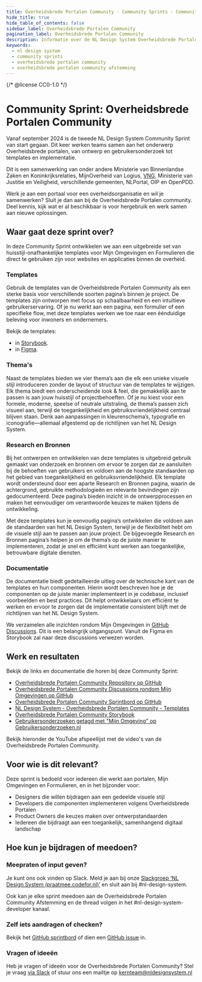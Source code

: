 ```yaml
---
title: Overheidsbrede Portalen Community · Community Sprints · Community
hide_title: true
hide_table_of_contents: false
sidebar_label: Overheidsbrede Portalen Community
pagination_label: Overheidsbrede Portalen Community
description: Informatie over de NL Design System Overheidsbrede Portalen Community Sprint
keywords:
  - nl design system
  - community sprints
  - overheidsbrede portalen community
  - overheidsbrede portalen community afstemming
---
```


{/* @license CC0-1.0 */}


# Community Sprint: Overheidsbrede Portalen Community

Vanaf september 2024 is de tweede NL Design System Community Sprint van start gegaan. Dit keer werken teams samen aan het onderwerp Overheidsbrede portalen, van ontwerp en gebruikersonderzoek tot templates en implementatie.

Dit is een samenwerking van onder andere Ministerie van Binnenlandse Zaken en Koninkrijksrelaties, MijnOverheid van Logius, [VNG](https://vng.nl/omnichannel), Ministerie van Justitie en Veiligheid, verschillende gemeenten, NLPortal, OIP en OpenPDD.

Werk je aan een portaal voor een overheidsorganisatie en wil je samenwerken? Sluit je dan aan bij de Overheidsbrede Portalen community. Deel kennis, kijk wat er al beschikbaar is voor hergebruik en werk samen aan nieuwe oplossingen.

## Waar gaat deze sprint over?

In deze Community Sprint ontwikkelen we aan een uitgebreide set van huisstijl-onafhankelijke templates voor Mijn Omgevingen en Formulieren die direct te gebruiken zijn voor websites en applicaties binnen de overheid.

### Templates

Gebruik de templates van de Overheidsbrede Portalen Community als een sterke basis voor verschillende soorten pagina’s binnen je project. De templates zijn ontworpen met focus op schaalbaarheid en een intuïtieve gebruikerservaring. Of je nu werkt aan een pagina, een formulier of een specifieke flow, met deze templates werken we toe naar een éénduidige beleving voor inwoners en ondernemers.

Bekijk de templates:

- in [Storybook](https://nl-design-system.github.io/overheidsbrede-portalen-community/?path=/docs/overheidsbrede-portalen-intro--docs).
- in [Figma](https://www.figma.com/design/iZgSIuU8hvH9nw3h7WO1ZY/Overheidsbrede-portalen---Templates?node-id=1-3&p=f&t=Y6E4Abu0nUUgDpYa-0).

### Thema's

Naast de templates bieden we vier thema’s aan die elk een unieke visuele stijl introduceren zonder de layout of structuur van de templates te wijzigen. Elk thema biedt een onderscheidende look & feel, die gemakkelijk aan te passen is aan jouw huisstijl of projectbehoeften. Of je nu kiest voor een formele, moderne, speelse of neutrale uitstraling, de thema’s passen zich visueel aan, terwijl de toegankelijkheid en gebruiksvriendelijkheid centraal blijven staan. Denk aan aanpassingen in kleurenschema’s, typografie en iconografie—allemaal afgestemd op de richtlijnen van het NL Design System.

### Research en Bronnen

Bij het ontwerpen en ontwikkelen van deze templates is uitgebreid gebruik gemaakt van onderzoek en bronnen om ervoor te zorgen dat ze aansluiten bij de behoeften van gebruikers en voldoen aan de hoogste standaarden op het gebied van toegankelijkheid en gebruiksvriendelijkheid. Elk template wordt ondersteund door een aparte Research en Bronnen pagina, waarin de achtergrond, gebruikte methodologieën en relevante bevindingen zijn gedocumenteerd. Deze pagina’s bieden inzicht in de ontwerpprocessen en maken het eenvoudiger om verantwoorde keuzes te maken tijdens de ontwikkeling.

Met deze templates kun je eenvoudig pagina’s ontwikkelen die voldoen aan de standaarden van het NL Design System, terwijl je de flexibiliteit hebt om de visuele stijl aan te passen aan jouw project. De bijgevoegde Research en Bronnen pagina’s helpen je om de thema’s op de juiste manier te implementeren, zodat je snel en efficiënt kunt werken aan toegankelijke, betrouwbare digitale diensten.

### Documentatie

De documentatie biedt gedetailleerde uitleg over de technische kant van de templates en hun componenten. Hierin wordt beschreven hoe je de componenten op de juiste manier implementeert in je codebase, inclusief voorbeelden en best practices. Dit helpt ontwikkelaars om efficiënt te werken en ervoor te zorgen dat de implementatie consistent blijft met de richtlijnen van het NL Design System.

We verzamelen alle inzichten rondom Mijn Omgevingen in [GitHub Discussions](https://github.com/orgs/nl-design-system/discussions/categories/mijn-omgevingen). Dit is een belangrijk uitgangspunt. Vanuit de Figma en Storybook zal naar deze discussions verwezen worden.

## Werk en resultaten

Bekijk de links en documentatie die horen bij deze Community Sprint:

- [Overheidsbrede Portalen Community Repository op GitHub](https://github.com/nl-design-system/overheidsbrede-portalen-community)
- [Overheidsbrede Portalen Community Discussions rondom Mijn Omgevingen op GitHub](https://github.com/orgs/nl-design-system/discussions/categories/mijn-omgevingen)
- [Overheidsbrede Portalen Community Sprintbord op GitHub](https://github.com/orgs/nl-design-system/projects/34)
- [NL Design System - Overheidsbrede Portalen Community - Templates](https://www.figma.com/design/iZgSIuU8hvH9nw3h7WO1ZY/Overheidsbrede-portalen---Templates?node-id=1-3&p=f&t=Y6E4Abu0nUUgDpYa-0)
- [Overheidsbrede Portalen Community Storybook](https://nl-design-system.github.io/overheidsbrede-portalen-community/)
- [Gebruikersonderzoeken getagd met "Mijn Omgeving" op Gebruikersonderzoeken.nl](https://gebruikersonderzoeken.nl/docs/tags/mijn-omgeving)

Bekijk hieronder de YouTube afspeellijst met de video's van de Overheidsbrede Portalen Community.

<VideoPlayer
  id="PLnAxFMscDU3F1VYQxlJLpmV-Z-FQ6hCU_"
  thumbnail="https://raw.githubusercontent.com/nl-design-system/documentatie/refs/heads/assets/community-overheidsbrede-portalen-community-sprint-heartbeat-playlist.png"
  title="Overheidsbrede Portalen Community updates"
/>

## Voor wie is dit relevant?

Deze sprint is bedoeld voor iedereen die werkt aan portalen, Mijn Omgevingen en Formulieren, en in het bijzonder voor:

- Designers die willen bijdragen aan een gedeelde visuele stijl
- Developers die componenten implementeren volgens Overheidsbrede Portalen
- Product Owners die keuzes maken over ontwerpstandaarden
- Iedereen die bijdraagt aan een toegankelijk, samenhangend digitaal landschap

## Hoe kun je bijdragen of meedoen?

### Meepraten of input geven?

Je kunt ons ook vinden op Slack. Meld je aan bij onze [Slackgroep ‘NL Design System (praatmee.codefor.nl)’](https://praatmee.codefor.nl/) en sluit aan bij #nl-design-system.

Ook kan je elke sprint meedoen aan de Overheidsbrede Portalen Community Afstemming en de thread volgen in het #nl-design-system-developer kanaal.

### Zelf iets aandragen of checken?

Bekijk het [GitHub sprintbord](https://github.com/orgs/nl-design-system/projects/34) of dien een [GitHub issue](https://github.com/nl-design-system/overheidsbrede-portalen-community/issues) in.

### Vragen of ideeën

Heb je vragen of ideeën voor de Overheidsbrede Portalen Community? Stel je vraag [via Slack](https://praatmee.codefor.nl/) of stuur ons een mailtje op <a href="mailto:kernteam@nldesignsystem.nl">kernteam@nldesignsystem.nl</a>
